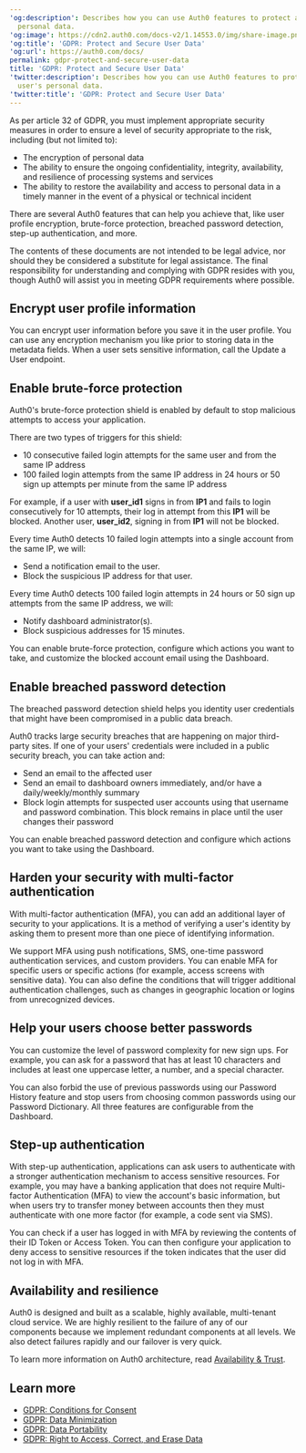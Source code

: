 ---
'og:description': Describes how you can use Auth0 features to protect and secure user's
  personal data.
'og:image': https://cdn2.auth0.com/docs-v2/1.14553.0/img/share-image.png
'og:title': 'GDPR: Protect and Secure User Data'
'og:url': https://auth0.com/docs/
permalink: gdpr-protect-and-secure-user-data
title: 'GDPR: Protect and Secure User Data'
'twitter:description': Describes how you can use Auth0 features to protect and secure
  user's personal data.
'twitter:title': 'GDPR: Protect and Secure User Data'
---
As per article 32 of GDPR, you must implement appropriate security measures in order to ensure a level of security appropriate to the risk, including (but not limited to):

* Τhe encryption of personal data
* Τhe ability to ensure the ongoing confidentiality, integrity, availability, and resilience of processing systems and services
* Τhe ability to restore the availability and access to personal data in a timely manner in the event of a physical or technical incident

There are several Auth0 features that can help you achieve that, like user profile encryption, <Tooltip tip="Brute-force Protection: Form of attack protection that safeguards against brute-force attacks that occur from a single IP address and target a single user account." cta="View Glossary" href="/docs/glossary?term=brute-force+protection">brute-force protection</Tooltip>, <Tooltip tip="Breached Password Detection: Form of attack protection in which Auth0 notifies your users if they use a username/password combination that has been compromised in a data leak on a third-party website or app." cta="View Glossary" href="/docs/glossary?term=breached+password+detection">breached password detection</Tooltip>, step-up authentication, and more.

<Callout icon="file-lines" color="#0EA5E9" iconType="regular">

The contents of these documents are not intended to be legal advice, nor should they be considered a substitute for legal assistance. The final responsibility for understanding and complying with GDPR resides with you, though Auth0 will assist you in meeting GDPR requirements where possible.

</Callout>

## Encrypt user profile information

You can encrypt user information before you save it in the user profile. You can use any encryption mechanism you like prior to storing data in the metadata fields. When a user sets sensitive information, call the Update a User endpoint.

## Enable brute-force protection

Auth0's brute-force protection shield is enabled by default to stop malicious attempts to access your application.

There are two types of triggers for this shield:

* 10 consecutive failed login attempts for the same user and from the same IP address
* 100 failed login attempts from the same IP address in 24 hours or 50 sign up attempts per minute from the same IP address

For example, if a user with **user_id1** signs in from **IP1** and fails to login consecutively for 10 attempts, their log in attempt from this **IP1** will be blocked. Another user, **user_id2**, signing in from **IP1** will not be blocked.

Every time Auth0 detects 10 failed login attempts into a single account from the same IP, we will:

* Send a notification email to the user.
* Block the suspicious IP address for that user.

Every time Auth0 detects 100 failed login attempts in 24 hours or 50 sign up attempts from the same IP address, we will:

* Notify dashboard administrator(s).
* Block suspicious addresses for 15 minutes.

You can enable brute-force protection, configure which actions you want to take, and customize the blocked account email using the Dashboard.

## Enable breached password detection

The breached password detection shield helps you identity user credentials that might have been compromised in a public data breach.

Auth0 tracks large security breaches that are happening on major third-party sites. If one of your users' credentials were included in a public security breach, you can take action and:

* Send an email to the affected user
* Send an email to dashboard owners immediately, and/or have a daily/weekly/monthly summary
* Block login attempts for suspected user accounts using that username and password combination. This block remains in place until the user changes their password

You can enable breached password detection and configure which actions you want to take using the Dashboard.

## Harden your security with multi-factor authentication

With <Tooltip tip="Multi-factor authentication (MFA): User authentication process that uses a factor in addition to username and password such as a code via SMS." cta="View Glossary" href="/docs/glossary?term=multi-factor+authentication">multi-factor authentication</Tooltip> (MFA), you can add an additional layer of security to your applications. It is a method of verifying a user's identity by asking them to present more than one piece of identifying information.

We support MFA using push notifications, SMS, one-time password authentication services, and custom providers. You can enable MFA for specific users or specific actions (for example, access screens with sensitive data). You can also define the conditions that will trigger additional authentication challenges, such as changes in geographic location or logins from unrecognized devices.

## Help your users choose better passwords

You can customize the level of password complexity for new sign ups. For example, you can ask for a password that has at least 10 characters and includes at least one uppercase letter, a number, and a special character.

You can also forbid the use of previous passwords using our Password History feature and stop users from choosing common passwords using our Password Dictionary. All three features are configurable from the Dashboard.

## Step-up authentication

With step-up authentication, applications can ask users to authenticate with a stronger authentication mechanism to access sensitive resources. For example, you may have a banking application that does not require Multi-factor Authentication (MFA) to view the account's basic information, but when users try to transfer money between accounts then they must authenticate with one more factor (for example, a code sent via SMS).

You can check if a user has logged in with MFA by reviewing the contents of their <Tooltip tip="ID Token: Credential meant for the client itself, rather than for accessing a resource." cta="View Glossary" href="/docs/glossary?term=ID+Token">ID Token</Tooltip> or <Tooltip tip="Access Token: Authorization credential, in the form of an opaque string or JWT, used to access an API." cta="View Glossary" href="/docs/glossary?term=Access+Token">Access Token</Tooltip>. You can then configure your application to deny access to sensitive resources if the token indicates that the user did not log in with MFA.

## Availability and resilience

Auth0 is designed and built as a scalable, highly available, multi-tenant cloud service. We are highly resilient to the failure of any of our components because we implement redundant components at all levels. We also detect failures rapidly and our failover is very quick.

To learn more information on Auth0 architecture, read [Availability & Trust](https://auth0.com/availability-trust).

## Learn more

* [GDPR: Conditions for Consent](/docs/secure/data-privacy-and-compliance/gdpr/gdpr-conditions-for-consent)
* [GDPR: Data Minimization](/docs/secure/data-privacy-and-compliance/gdpr/gdpr-data-minimization)
* [GDPR: Data Portability](/docs/secure/data-privacy-and-compliance/gdpr/gdpr-data-portability)
* [GDPR: Right to Access, Correct, and Erase Data](/docs/secure/data-privacy-and-compliance/gdpr/gdpr-right-to-access-correct-and-erase-data)